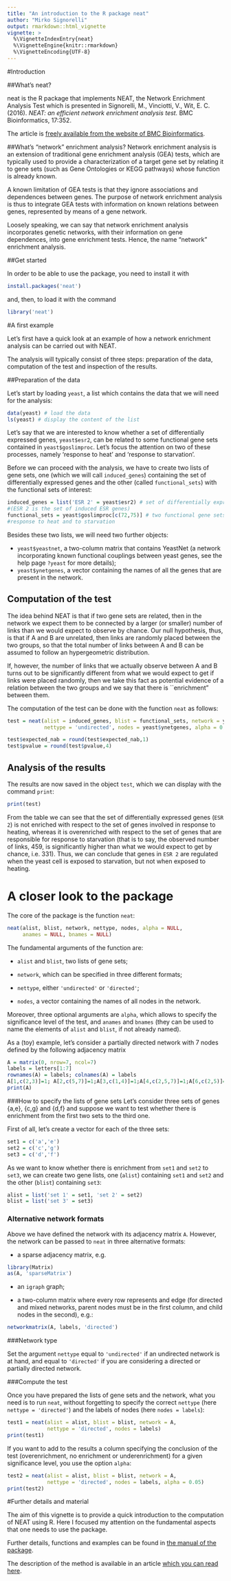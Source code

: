 ---
title: "An introduction to the R package neat"
author: "Mirko Signorelli"
output: rmarkdown::html_vignette
vignette: >
  %\VignetteIndexEntry{neat}
  %\VignetteEngine{knitr::rmarkdown}
  %\VignetteEncoding{UTF-8}
---

#Introduction

##What's neat?

neat is the R package that implements NEAT, the Network Enrichment Analysis Test which is presented in Signorelli, M., Vinciotti, V., Wit, E. C. (2016). _NEAT: an efficient network enrichment analysis test._ BMC Bioinformatics, 17:352. 

The article is [freely available from the website of BMC Bioinformatics](https://bmcbioinformatics.biomedcentral.com/articles/10.1186/s12859-016-1203-6).

##What's "network" enrichment analysis?
Network enrichment analysis is an extension of traditional gene enrichment analysis (GEA) tests, which are typically used to provide a characterization of a target gene set by relating it to gene sets (such as Gene Ontologies or KEGG pathways) whose function is already known.

A known limitation of GEA tests is that they ignore associations and dependences between genes. The purpose of network enrichment analysis is thus to integrate GEA tests with information on known relations between genes, represented by means of a gene network.

Loosely speaking, we can say that network enrichment analysis incorporates genetic networks, with their information on gene dependences, into gene enrichment tests. Hence, the name "network" enrichment analysis.

##Get started

In order to be able to use the package, you need to install it with 
```{r, eval=FALSE, echo=TRUE, results='asis'}
install.packages('neat')
```
and, then, to load it with the command
```{r, eval=TRUE, echo=TRUE, results='asis'}
library('neat')
```

#A first example

Let's first have a quick look at an example of how a network enrichment analysis can be carried out with NEAT.

The analysis will typically consist of three steps: preparation of the data, computation of the test and inspection of the results.

##Preparation of the data

Let's start by loading `yeast`, a list which contains the data that we will need for the analysis:

```{r, eval=TRUE, echo=TRUE, results='markup'}
data(yeast) # load the data
ls(yeast) # display the content of the list
```

Let's say that we are interested to know whether a set of differentially expressed genes, `yeast$esr2`, can be related to some functional gene sets contained in `yeast$goslimproc`. Let's focus the attention on two of these processes, namely 'response to heat' and 'response to starvation'. 

Before we can proceed with the analysis, we have to create two lists of gene sets, one (which we will call `induced_genes`) containing the set of differentially expressed genes and the other (called `functional_sets`) with the functional sets of interest:

```{r, eval=TRUE, echo=TRUE, results='markup'}
induced_genes = list('ESR 2' = yeast$esr2) # set of differentially expressed genes 
#(ESR 2 is the set of induced ESR genes)
functional_sets = yeast$goslimproc[c(72,75)] # two functional gene sets of interest: 
#response to heat and to starvation
```

Besides these two lists, we will need two further objects:

- `yeast$yeastnet`, a two-column matrix that contains YeastNet (a network incorporating known functional couplings between yeast genes, see the help page `?yeast` for more details);
- `yeast$ynetgenes`, a vector containing the names of all the genes that are present in the network.

## Computation of the test

The idea behind NEAT is that if two gene sets are related, then in the network we expect them to be connected by a larger (or smaller) number of links than we would expect to observe by chance. Our null hypothesis, thus, is that if A and B are unrelated, then links are randomly placed between the two groups, so that the total number of links between A and B can be assumed to follow an hypergeometric distribution. 

If, however, the number of links that we actually observe between A and B turns out to be significantly different from what we would expect to get if links were placed randomly, then we take this fact as potential evidence of a relation between the two groups and we say that there is ``enrichment" between them. 

The computation of the test can be done with the function `neat` as follows:

```{r, eval=TRUE, echo=TRUE, results='markup'}
test = neat(alist = induced_genes, blist = functional_sets, network = yeast$yeastnet,
            nettype = 'undirected', nodes = yeast$ynetgenes, alpha = 0.01)
```

```{r, eval=TRUE, echo=FALSE, results='markup'}
test$expected_nab = round(test$expected_nab,1)
test$pvalue = round(test$pvalue,4)
```

## Analysis of the results

The results are now saved in the object `test`, which we can display with the command `print`:

```{r, eval=TRUE, echo=TRUE, results='markup'}
print(test)
```

From the table we can see that the set of differentially expressed genes (`ESR 2`) is not enriched with respect to the set of genes involved in response to heating, whereas it is overenriched with respect to the set of genes that are responsible for response to starvation  (that is to say, the observed number of links, 459, is significantly higher than what we would expect to get by chance, i.e. 331). Thus, we can conclude that genes in `ESR 2` are regulated when the yeast cell is exposed to starvation, but not when exposed to heating.

# A closer look to the package

The core of the package is the function `neat`:
```{r, eval=FALSE, echo=TRUE, results='markup'}
neat(alist, blist, network, nettype, nodes, alpha = NULL, 
     anames = NULL, bnames = NULL)
```

The fundamental arguments of the function are:

- `alist` and `blist`, two lists of gene sets;

- `network`, which can be specified in three different formats;

- `nettype`, either `'undirected'` or `'directed'`;

- `nodes`, a vector containing the names of all nodes in the network.

Moreover, three optional arguments are `alpha`, which allows to specify the significance level of the test, and `anames` and `bnames` (they can be used to name the elements of `alist` and `blist`, if not already named).

As a (toy) example, let's consider a partially directed network with 7 nodes defined by the following adjacency matrix
```{r, eval=TRUE, echo=TRUE, results='markup'}
A = matrix(0, nrow=7, ncol=7)
labels = letters[1:7]
rownames(A) = labels; colnames(A) = labels
A[1,c(2,3)]=1; A[2,c(5,7)]=1;A[3,c(1,4)]=1;A[4,c(2,5,7)]=1;A[6,c(2,5)]=1;A[7,4]=1
print(A)
```

###How to specify the lists of gene sets
Let's consider three sets of genes {a,e}, {c,g} and {d,f} and suppose we want to test whether there is enrichment from the first two sets to the third one.

First of all, let's create a vector for each of the three sets:
```{r, eval=TRUE, echo=TRUE, results='markup'}
set1 = c('a','e')
set2 = c('c','g')
set3 = c('d','f')
```

As we want to know whether there is enrichment from `set1` and `set2` to `set3`, we can create two gene lists, one (`alist`) containing `set1` and `set2` and the other (`blist`) containing `set3`:
```{r, eval=TRUE, echo=TRUE, results='markup'}
alist = list('set 1' = set1, 'set 2' = set2)
blist = list('set 3' = set3)
```

### Alternative network formats
Above we have defined the network with its adjacency matrix `A`. However, the network can be passed to `neat` in three alternative formats:

- a sparse adjacency matrix, e.g.
```{r, eval=TRUE, echo=TRUE, results='markup'}
library(Matrix)
as(A, 'sparseMatrix')
```

- an `igraph` graph;

- a two-column matrix where every row represents and edge (for directed and mixed networks, parent nodes must be in the first column, and child nodes in the second), e.g.:
```{r, eval=TRUE, echo=FALSE, results='markup'}
networkmatrix(A, labels, 'directed')
```

###Network type

Set the argument `nettype` equal to `'undirected'` if an undirected network is at hand, and equal to `'directed'` if you are considering a directed or partially directed network.

###Compute the test

Once you have prepared the lists of gene sets and the network, what you need is to run `neat`, without forgetting to specify the correct `nettype` (here `nettype = 'directed'`) and the labels of nodes (here `nodes = labels`):

```{r, eval=TRUE, echo=TRUE, results='markup'}
test1 = neat(alist = alist, blist = blist, network = A, 
             nettype = 'directed', nodes = labels)
print(test1)
```

If you want to add to the results a column specifying the conclusion of the test (overenrichment, no enrichment or underenrichment) for a given significance level, you use the option `alpha`:
```{r, eval=TRUE, echo=TRUE, results='markup'}
test2 = neat(alist = alist, blist = blist, network = A, 
             nettype = 'directed', nodes = labels, alpha = 0.05)
print(test2)
```

#Further details and material

The aim of this vignette is to provide a quick introduction to the computation of NEAT using R. Here I focused my attention on the fundamental aspects that one needs to use the package. 

Further details, functions and examples can be found in [the manual of the package](https://cran.r-project.org/package=neat).

The description of the method is available in an article [which you can read here](https://bmcbioinformatics.biomedcentral.com/articles/10.1186/s12859-016-1203-6).